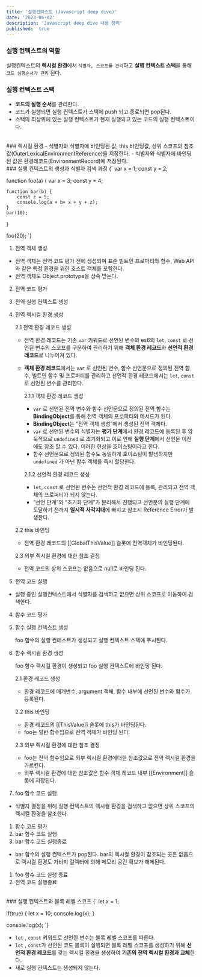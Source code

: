 ```yaml
---
title: '실행컨텍스트 (Javascript deep dive)'
date: '2023-04-02'
description: 'Javascript deep dive 내용 정리'
published:  true
---
```



### 실행 컨텍스트의 역할
실행컨텍스트의 **렉시컬 환경**에서 `식별자, 스코프를 관리`하고 **실행 컨텍스트 스택**을 통해 `코드 실행순서가 관리` 된다.
<br/>
### 실행 컨텍스트 스택
- **코드의 실행 순서**를 관리한다.
- 코드가 실행되면 실행 컨텍스트가 스택에 push 되고 종료되면 pop된다.
- 스택의 최상위에 있는 실행 컨텍스트가 현재 실행되고 있는 코드의 실행 컨텍스트이다.
<br/>
### 렉시컬 환경
- 식별자와 식별자에 바인딩된 값, this 바인딩값, 상위 스코프의 참조 값(OuterLexicalEnvironmentReference)을 저장한다.
- 식별자와 식별자에 바인딩된 값은 환경레코드(EnvironmentRecord)에 저장된다.
<br/>
### 실행 컨텍스트의 생성과 식별자 검색 과정

<CodeBlock>
{`
var x = 1;
const y = 2;

function foo(a) {
	var x = 3;
	const y = 4;
	
	function bar(b) {
		const z = 5;
		console.log(a + b+ x + y + z);
	}
	bar(10);
}

foo(20);
`}
</CodeBlock>
<br/>

1. 전역 객체 생성

- 전역 객체는 전역 코드 평가 전에 생성되며 표준 빌트인 프로퍼티와 함수, Web API와 같은 특정 환경을 위한 호스트 객체를 포함한다.
- 전역 객체도 Object.prototype을 상속 받는다.

2. 전역 코드 평가

1. 전역 실행 컨텍스트 생성
2. 전역 렉시컬 환경 생성
    
    2.1 전역 환경 레코드 생성
    
    - 전역 환경 레코드는 기존 `var` 키워드로 선언된 변수와 es6의 `let`, `const` 로 선언된 변수의 스코프를 구분하여 관리하기 위해 **객체 환경 레코드**와 **선언적 환경 레코드**로 나누어져 있다.
    - **객체 환경 레코드**에서는 `var` 로 선언된 변수, 함수 선언문으로 정의된 전역 함수, 빌트인 함수 및 프로퍼티를 관리하고 선언적 환경 레코드에서는 `let`, `const` 로 선언된 변수를 관리한다.
        
        2.1.1 객체 환경 레코드 생성
        
        - `var` 로 선언된 전역 변수와 함수 선언문으로 정의된 전역 함수는 **BindingObject**를 통해 전역 객체의 프로퍼티와 메서드가 된다.
        - **BindingObject**는 “전역 객체 생성”에서 생성된 전역 객체다.
        - `var` 로 선언된 변수의 식별자는 **평가 단계**에서 환경 레코드에 등록된 후 암묵적으로 `undefined` 로 초기화되고 이로 인해 **실행 단계**에서 선언문 이전에도 참조 할 수 있다.
        이러한 현상을 호이스팅이라고 한다.
        - 함수 선언문으로 정의된 함수도 동일하게 호이스팅이 발생하지만 `undefined` 가 아닌 함수 객체를 즉시 할당한다.
        
        2.1.2 선언적 환경 레코드 생성
        
        - `let`, `const` 로 선언된 변수는 선언적 환경 레코드에 등록, 관리되고 전역 객체의 프로퍼티가 되지 않는다.
        - “선언 단계”와 “초기화 단계”가 분리해서 진행되고 선언문의 실행 단계에 도달하기 전까지 **일시적 사각지대**에 빠지고 참조시 Reference Error가 발생한다.
    
    2.2 this 바인딩
    
    - 전역 환경 레코드의 [[GlobalThisValue]] 슬롯에 전역객체가 바인딩된다.
    
    2.3 외부 렉시컬 환경에 대한 참조 결정
    
    - 전역 코드의 상위 스코프는 없음으로 null로 바인딩 된다.
    
3. 전역 코드 실행
- 실행 중인 실행컨텍스트에서 식별자를 검색하고 없으면 상위 스코프로 이동하여 검색한다.

4. 함수 코드 평가

1. 함수 실행 컨텍스트 생성
    
    foo 함수의 실행 컨테스트가 생성되고 실행 컨텍스트 스택에 푸시된다.
    
2. 함수 렉시컬 환경 생성
    
    foo 함수 렉시컬 환경이 생성되고 foo 실행 컨텍스트에 바인딩 된다.
    
    2.1 환경 레코드 생성
    
    - 환경 레코드에 매개변수, argument 객체, 함수 내부에 선언된 변수와 함수가 등록된다.
    
    2.2 this 바인딩
    
    - 환경 레코드의 [[ThisValue]] 슬롯에 this가 바인딩된다.
    - foo는 일반 함수임으로 전역 객체가 바인딩 된다.
    
    2.3 외부 렉시컬 환경에 대한 참조 결정
    
    - foo는 전역 함수임으로 외부 렉시컬 환경에대한 참조값으로 전역 렉시컬 환경을 가르킨다.
    - 외부 렉시컬 환경에 대한 참조값은 함수 객체 레코드 내부 [[Environment]] 슬롯에 저장된다.

1. foo 함수 코드 실행
- 식별자 결정을 위해 실행 컨텍스트의 렉시컬 환경을 검색하고 없으면 상위 스코프의 렉시컬 환경을 참조한다.
1.  함수 코드 평가
2. bar 함수 코드 실행
3.  bar 함수 코드 실행종료
- bar 함수의 실행 컨텍스트가 pop된다. bar의 렉시컬 환경이 참조되는 곳은 없음으로 렉시컬 환경도 가비지 컬렉터에 의해 메모리 공간 확보가 해제된다.
1. foo 함수 코드 실행 종료
2. 전역 코드 실행종료
<br/>
### 실행 컨텍스트와 블록 레벨 스코프

<CodeBlock>
{`
let x = 1;

if(true) {
	let x = 10;
	console.log(x);
}

console.log(x);
`}
</CodeBlock>
<br/>

- `let` , `const` 키워드로 선언한 변수는 블록 레벨 스코프를 따른다.
- `let` , `const`가 선언된 코드 블록이 실행되면 블록 레벨 스코프를 생성하기 위해 **선언적 환경 레코드**를 갖는 렉시컬 환경을 생성하여 **기존의 전역 렉시컬 환경과 교체**한다.
- 새로 실행 컨텍스트는 생성되지 않는다.